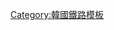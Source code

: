 <onlyinclude>{{Navbox
|name=ITX
|state=<includeonly>collapsed</includeonly>
|title=韩国城际高速铁路（[[ITX-青春]]、[[ITX-新村]]）
|group1=[[京釜线]][[运行系统]]
|list1={{Navbox subgroup
|group1=[[首尔站|首尔]]~[[釜山站|釜山]]
|list1=[[首爾站|首爾]] - [[永登浦站|永登浦]] - [[水原站 (韓國)|水原]] - [[平澤站|平澤]] - [[天安站|天安]] - [[鸟致院站|鸟致院]] - [[大田站 (韩国)|大田]] - [[永同站|永同]] - [[金泉站 (庆尚北道)|金泉]] - [[龟尾站|龟尾]] - [[倭馆站|倭館]] - [[大邱站|大邱]] - [[东大邱站|东大邱]] - [[庆山站|庆山]] - [[清道站|清道]] - [[密阳站|密阳]] - [[龟浦站 (韩国铁道公社)|龟浦]] - [[釜山站|釜山]] - （[[新海云台站|新海雲臺]]）
}}
|group2=[[湖南线]][[运行系统]]
|list2={{Navbox subgroup
|group1=[[龙山站 (首尔)|龙山]]~[[木浦站|木浦]]
|list1=[[龙山站 (首尔)|龙山]] - [[永登浦站|永登浦]] - [[水原站 (韓國)|水原]] - [[平澤站|平澤]] - [[天安站|天安]] - [[鸟致院站|鸟致院]] - [[西大田站|西大田]] - [[鸡龙站|鸡龙]] - [[论山站|论山]] - [[益山站|益山]] - [[金堤站|金堤]] - [[井邑站|井邑]] - [[长城站 (韩国)|长城]] - [[光州松汀站|光州松汀]] - [[罗州站|罗州]] - [[咸平站|咸平]] - [[一老站|一老]] - [[木浦站|木浦]]
|group2=[[龙山站 (首尔)|龙山]]~[[光州站|光州]]
|list2=[[龙山站 (首尔)|龙山]] - [[永登浦站|永登浦]] - [[水原站 (韓國)|水原]] - [[平澤站|平澤]] - [[天安站|天安]] - [[鸟致院站|鸟致院]] - [[西大田站|西大田]] - [[鸡龙站|鸡龙]] - [[论山站|论山]] - [[江景站|江景]] - [[益山站|益山]] - [[金堤站|金堤]] - [[新泰仁站|新泰仁]] - [[井邑站|井邑]] - [[长城站 (韩国)|长城]] - [[光州站|光州]]
}}
|group3=[[庆全线]][[运行系统]]
|list3={{Navbox subgroup
|group1=[[首尔站|首尔]]~[[晉州站 (韓國)|晋州]]
|list1=[[首爾站|首爾]] - [[永登浦站|永登浦]] - [[水原站 (韓國)|水原]] - [[平澤站|平澤]] - [[天安站|天安]] - [[鸟致院站|鸟致院]] - [[大田站 (韩国)|大田]] - [[金泉站 (庆尚北道)|金泉]] - [[龟尾站|龟尾]] - [[倭馆站|倭館]] - [[大邱站|大邱]] - [[东大邱站|东大邱]] - [[密阳站|密阳]] - [[进永站|进永]] - [[昌原中央站|昌原中央]] - [[昌原站|昌原]] - [[马山站|马山]] - [[咸安站|咸安]] - [[晉州站 (韓國)|晋州]]
}}
|group4=[[全罗线]][[运行系统]]
|list4={{Navbox subgroup
|group1=[[龙山站 (首尔)|龙山]]~[[麗水世博會站|麗水世博會]]
|list1=[[龙山站 (首尔)|龙山]] - [[永登浦站|永登浦]] - [[水原站 (韓國)|水原]] - [[平澤站|平澤]] - [[天安站|天安]] - [[西大田站|西大田]] - [[鸡龙站|鸡龙]] - [[论山站|论山]] - [[益山站|益山]] - [[全州站 (韩国)|全州]] - [[南原站|南原]] - [[谷城站|谷城]] - [[求礼口站|求礼口]] - [[顺天站 (全罗南道)|顺天]] - [[丽川站|丽川]] - [[麗水世博會站|麗水世博會]]
}}
|group5=[[京春线]][[运行系统]]
|list5={{Navbox subgroup
|group1=[[龙山站 (首尔)|龙山]]~[[春川站|春川]]
|list1=[[龙山站 (首尔)|龙山]] - [[玉水站 (首尔)|玉水]] - [[往十里站|往十里]] - [[清凉里站|清凉里]] - [[上凤站|上凤]] - [[退溪院站|退溪院]] - [[思陵站|思陵]] - [[坪内好坪站|坪内好坪]] - [[磨石站|磨石]] - [[清平站 (韓國)|清平]] - [[加平站|加平]] - [[江村站 (江原道)|江村]] - [[南春川站|南春川]] - [[春川站|春川]]
}}
}}</onlyinclude><noinclude>
[[Category:韓國鐵路模板]]
</noinclude>